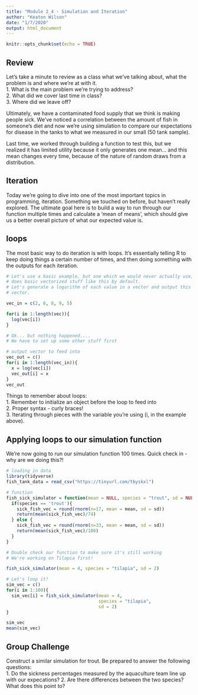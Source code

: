 ```yaml
---
title: "Module 2_4 - Simulation and Iteration"
author: "Keaton Wilson"
date: "1/7/2020"
output: html_document
---
```


```r
knitr::opts_chunk$set(echo = TRUE)
```

## Review  
Let's take a minute to review as a class what we've talking about, what the 
problem is and where we're at with it.  
1. What is the main problem we're trying to address?  
2. What did we cover last time in class?  
3. Where did we leave off?  

Ultimately, we have a contaminated food supply that we think is making people
sick. We've noticed a correlation between the amount of fish in someone's diet 
and now we're using simulation to compare our expectations for disease in the 
tanks to what we measured in our small (50 tank sample).   

Last time, we worked through building a function to test this, but we realized 
it has limited utility because it only generates one mean... and this mean 
changes every time, because of the nature of random draws from a distribution.  

## Iteration  
Today we're going to dive into one of the most important topics in programming, 
iteration. Something we touched on before, but haven't really explored. The 
ultimate goal here is to build a way to run through our function multiple times 
and calculate a 'mean of means', which should give us a better overall picture 
of what our expected value is.  

## loops  
The most basic way to do iteration is with loops. It's essentially telling R to 
keep doing things a certain number of times, and then doing something with the 
outputs for each iteration.   

```r
# Let's use a basic example, but one which we would never actually use, as R
# does basic vectorized stuff like this by default. 
# Let's generate a logarithm of each value in a vector and output this to a new 
# vector. 

vec_in = c(2, 6, 8, 9, 5)

for(i in 1:length(vec)){
  log(vec[i])
}

# Ok... but nothing happened....
# We have to set up some other stuff first

# output vector to feed into
vec_out = c()
for(i in 1:length(vec_in)){
  x = log(vec[i])
  vec_out[i] = x
}
vec_out
```

Things to remember about loops:  
1. Remember to initialize an object before the loop to feed into  
2. Proper syntax - curly braces!  
3. Iterating through pieces with the variable you're using (i, in the example 
above).  

## Applying loops to our simulation function  

We're now going to run our simulation function 100 times. Quick check in - why 
are we doing this?!  

```r
# loading in data
library(tidyverse)
fish_tank_data = read_csv("https://tinyurl.com/tbyskxl")

# function
fish_sick_simulator = function(mean = NULL, species = "trout", sd = NULL){
  if(species == 'trout'){
    sick_fish_vec = round(rnorm(n=17, mean = mean, sd = sd))
    return(mean(sick_fish_vec)/74)
  } else {
    sick_fish_vec = round(rnorm(n=33, mean = mean, sd = sd))
    return(mean(sick_fish_vec)/100)
  }
}

# Double check our function to make sure it's still working  
# We're working on Tilapia first! 

fish_sick_simulator(mean = 4, species = "tilapia", sd = 2)

# Let's loop it!  
sim_vec = c()
for(i in 1:100){
  sim_vec[i] = fish_sick_simulator(mean = 4, 
                                   species = "tilapia", 
                                   sd = 2)
}

sim_vec
mean(sim_vec)

```

## Group Challenge  
Construct a similar simulation for trout. Be prepared to answer the following
questions:  
1. Do the sickness percentages measured by the aquaculture team line up with our
expecations? 
2. Are there differences between the two species? What does this point to?  

